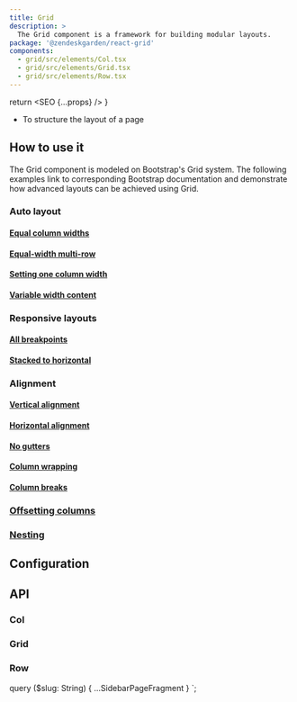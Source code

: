 ```yaml
---
title: Grid
description: >
  The Grid component is a framework for building modular layouts.
package: '@zendeskgarden/react-grid'
components:
  - grid/src/elements/Col.tsx
  - grid/src/elements/Grid.tsx
  - grid/src/elements/Row.tsx
---
```



  return <SEO {...props} />
}

<Usage>
  <Use>
    <ul>
      <li>To structure the layout of a page</li>
    </ul>
  </Use>
</Usage>

## How to use it

The Grid component is modeled on Bootstrap's Grid system. The following examples
link to corresponding Bootstrap documentation and demonstrate how advanced layouts
can be achieved using Grid.

### Auto layout

#### [Equal column widths](https://getbootstrap.com/docs/4.3/layout/grid/#equal-width)


<CodeExample code={EqualCode}>
  <Equal />
</CodeExample>

#### [Equal-width multi-row](https://getbootstrap.com/docs/4.3/layout/grid/#equal-width-multi-row)


<CodeExample code={EqualMultiCode}>
  <EqualMulti />
</CodeExample>

#### [Setting one column width](https://getbootstrap.com/docs/4.3/layout/grid/#setting-one-column-width)


<CodeExample code={OneColCode}>
  <OneCol />
</CodeExample>

#### [Variable width content](https://getbootstrap.com/docs/4.3/layout/grid/#variable-width-content)


<CodeExample code={VariableCode}>
  <Variable />
</CodeExample>

### Responsive layouts

#### [All breakpoints](https://getbootstrap.com/docs/4.3/layout/grid/#all-breakpoints)


<CodeExample code={AllBreakCode}>
  <AllBreak />
</CodeExample>

#### [Stacked to horizontal](https://getbootstrap.com/docs/4.3/layout/grid/#stacked-to-horizontal)


<CodeExample code={StackedCode}>
  <Stacked />
</CodeExample>

### Alignment

#### [Vertical alignment](https://getbootstrap.com/docs/4.3/layout/grid/#vertical-alignment)


<CodeExample code={VerticalCode}>
  <Vertical />
</CodeExample>

#### [Horizontal alignment](https://getbootstrap.com/docs/4.3/layout/grid/#horizontal-alignment)


<CodeExample code={HorizontalCode}>
  <Horizontal />
</CodeExample>

#### [No gutters](https://getbootstrap.com/docs/4.3/layout/grid/#no-gutters)


<CodeExample code={NoGuttersCode}>
  <NoGutters />
</CodeExample>

#### [Column wrapping](https://getbootstrap.com/docs/4.3/layout/grid/#column-wrapping)


<CodeExample code={ColumnWrappingCode}>
  <ColumnWrapping />
</CodeExample>

#### [Column breaks](https://getbootstrap.com/docs/4.3/layout/grid/#column-breaks)


<CodeExample code={ColumnBreaksCode}>
  <ColumnBreaks />
</CodeExample>

### [Offsetting columns](https://getbootstrap.com/docs/4.3/layout/grid/#offsetting-columns)


<CodeExample code={OffsetCode}>
  <Offset />
</CodeExample>

### [Nesting](https://getbootstrap.com/docs/4.3/layout/grid/#nesting)


<CodeExample code={NestingCode}>
  <Nesting />
</CodeExample>

## Configuration

<Configuration reactPackage={props.data.mdx.package} components={props.data.mdx.components} />

## API

### Col

<Component components={props.data.mdx.components} componentName="col" />

<PropSheet components={props.data.mdx.components} componentName="col" />

### Grid

<Component components={props.data.mdx.components} componentName="grid" />

<PropSheet components={props.data.mdx.components} componentName="grid" />

### Row

<Component components={props.data.mdx.components} componentName="row" />

<PropSheet components={props.data.mdx.components} componentName="row" />


  query ($slug: String) {
    ...SidebarPageFragment
  }
`;
